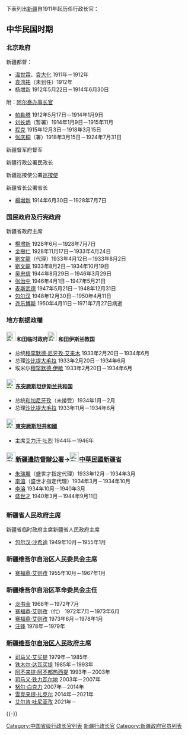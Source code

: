 下表列出[[新疆|新疆]]自1911年起历任行政长官：
{{dynamic list}}

== 中华民国时期 ==
==={{ROC-1912}}北京政府===
{{See also|中华民国北京政府时期新疆省职官列表}}
; 新疆都督：
* [[温世霖|温世霖]]、[[袁大化|袁大化]] 1911年－1912年
* [[袁鸿祐|袁鸿祐]]（未到任）1912年
* [[杨增新|杨增新]] 1912年5月22日－1914年6月30日

; 附：[[阿尔泰办事长官|阿尔泰办事长官]]
* [[帕勒塔|帕勒塔]] 1912年5月17日－1914年1月9日
* [[刘长炳|刘长炳]]（暂署）1914年1月9日－1915年11月
* [[程克_(1878年)|程克]] 1915年12月3日－1918年3月15日
* [[张庆桐|张庆桐]]（署）1918年3月15日－1924年7月31日

; 新疆督军府督军

; 新疆行政公署民政长

; 新疆巡按使公署[[巡按使|巡按使]]

; 新疆省长公署省长
* [[楊增新|楊增新]] 1914年6月30日－1928年7月7日

==={{ROC}}国民政府及行宪政府===
; 新疆省政府主席
* [[楊增新|楊增新]] 1928年6月－1928年7月7日
* [[金樹仁|金樹仁]] 1928年11月17日－1933年4月24日
* [[劉文龍|劉文龍]]（代理）1933年4月12日－1933年8月2日
* [[劉文龍|劉文龍]] 1933年8月2日－1934年10月19日
* [[吴忠信|吴忠信]] 1944年8月29日－1946年3月29日
* [[张治中|张治中]] 1946年4月1日－1947年5月21日
* [[麦斯武德|麦斯武德]] 1947年5月21日－1948年12月31日
* [[包尔汉·沙希迪|包尔汉]] 1948年12月30日－1950年4月11日
* [[尧乐博斯|尧乐博斯]] 1950年4月11日－1971年7月27日病逝

=== 地方割据政權 ===
==== [[File:Flag_of_the_First_East_Turkestan_Republic.svg|25px]] 和田临时政府{{to}}[[File:Flag_of_the_First_East_Turkestan_Republic.svg|25px]] 和田伊斯兰教国 ====
* 总统[[穆罕默德·尼牙孜·艾来木|穆罕默德·尼牙孜·艾来木]] 1933年2月20日－1934年6月
* 总理[[沙比提大毛拉|沙比提大毛拉]] 1933年2月20日－1934年6月
* 埃米尔[[穆罕默德·伊敏|穆罕默德·伊敏]] 1933年2月20日－1934年6月

====[[File:Flag_of_the_First_East_Turkestan_Republic.svg|25px]][[东突厥斯坦伊斯兰共和国|东突厥斯坦伊斯兰共和国]]====
* 总统[[和加尼牙孜|和加尼牙孜]]（未接受）1934年1月－2月
* 总理[[沙比提大毛拉|沙比提大毛拉]] 1933年11月－1934年6月

====[[File:Flag_of_the_Second_East_Turkestan_Republic.svg|25px]][[東突厥斯坦共和國|東突厥斯坦共和國]]====
* 主席[[艾力汗·吐烈|艾力汗·吐烈]] 1944年－1946年
===[[File:Flag_of_Xinjiang-Shicai.svg|25px]][[新疆邊防督辦公署|新疆邊防督辦公署]]→[[File:Flag_of_Xinjiang-Shicai_2.svg|25px]][[新疆省_(盛世才)|中華民國新疆省]]===
* [[朱瑞墀|朱瑞墀]]（盛世才指定代理）1933年12月－1934年3月
* [[李溶_(新疆省长)|李溶]]（盛世才指定代理）1934年3月－1934年10月
* [[李溶_(新疆省长)|李溶]] 1934年10月－1940年3月
* [[盛世才|盛世才]] 1940年3月－1944年9月11日

== {{PRC}} ==
===新疆省人民政府主席===
新疆省临时政府主席{{to}}新疆省人民政府主席
* [[包尔汉·沙希迪|包尔汉·沙希迪]] 1949年10月－1955年1月

===新疆维吾尔自治区人民委员会主席===
* [[赛福鼎·艾则孜|赛福鼎·艾则孜]] 1955年10月－1967年1月
===新疆维吾尔自治区革命委员会主任===
* [[龙书金|龙书金]] 1968年－1972年7月
* [[赛福鼎·艾则孜|赛福鼎·艾则孜]]（代） 1972年7月－1973年6月
* [[赛福鼎·艾则孜|赛福鼎·艾则孜]] 1973年6月－1978年1月
* [[汪锋|汪锋]] 1978年－1979年
=== [[新疆维吾尔自治区人民政府|新疆维吾尔自治区人民政府]]主席 ===
* [[司马义·艾买提|司马义·艾买提]] 1979年－1985年
* [[铁木尔·达瓦买提|铁木尔·达瓦买提]] 1985年－1993年
* [[阿不来提·阿不都热西提|阿不来提·阿不都热西提]] 1993年－2003年
* [[司马义·铁力瓦尔地|司马义·铁力瓦尔地]] 2003年－2007年
* [[努尔·白克力|努尔·白克力]] 2007年－2014年
* [[雪克来提·扎克尔|雪克来提·扎克尔]] 2014年－2021年
* [[艾尔肯·吐尼亚孜|艾尔肯·吐尼亚孜]] 2021年－

{{-}}
{{中华人民共和国省级行政区行政主官}}
{{新疆行政长官}}

[[Category:中国省级行政长官列表|Category:中国省级行政长官列表]]
[[Category:新疆行政长官|]]
[[Category:新疆政府官员列表|Category:新疆政府官员列表]]